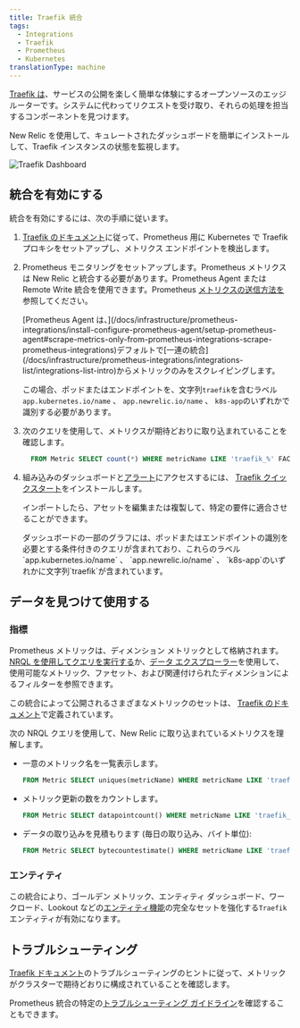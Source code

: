 ```yaml
---
title: Traefik 統合
tags:
  - Integrations
  - Traefik
  - Prometheus
  - Kubernetes
translationType: machine
---
```



[Traefik は](https://doc.traefik.io/traefik/)、サービスの公開を楽しく簡単な体験にするオープンソースのエッジ ルーターです。システムに代わってリクエストを受け取り、それらの処理を担当するコンポーネントを見つけます。

New Relic を使用して、キュレートされたダッシュボードを簡単にインストールして、Traefik インスタンスの状態を監視します。

<img
  title="Traefik Dashboard"
  alt="Traefik Dashboard"
  src={kubernetesTraefikDashboard}
/>

## 統合を有効にする

統合を有効にするには、次の手順に従います。

1. [Traefik のドキュメント](https://doc.traefik.io/traefik/getting-started/quick-start-with-kubernetes/)に従って、Prometheus 用に Kubernetes で Traefik プロキシをセットアップし、メトリクス エンドポイントを検出します。

2. Prometheus モニタリングをセットアップします。Prometheus メトリクスは New Relic と統合する必要があります。Prometheus Agent または Remote Write 統合を使用できます。Prometheus [メトリクスの送信方法を](/docs/infrastructure/prometheus-integrations/get-started/send-prometheus-metric-data-new-relic/)参照してください。

   <Callout variant="important">
     [Prometheus Agent は、](/docs/infrastructure/prometheus-integrations/install-configure-prometheus-agent/setup-prometheus-agent#scrape-metrics-only-from-prometheus-integrations-scrape-prometheus-integrations)デフォルトで[一連の統合](/docs/infrastructure/prometheus-integrations/integrations-list/integrations-list-intro)からメトリックのみをスクレイピングします。

     この場合、ポッドまたはエンドポイントを、文字列`traefik`を含むラベル`app.kubernetes.io/name` 、 `app.newrelic.io/name` 、 `k8s-app`のいずれかで識別する必要があります。
   </Callout>

3. 次のクエリを使用して、メトリクスが期待どおりに取り込まれていることを確認します。

   ```sql
     FROM Metric SELECT count(*) WHERE metricName LIKE 'traefik_%' FACET metricName LIMIT MAX
   ```

4. 組み込みのダッシュボードと[アラート](/docs/alerts-applied-intelligence/new-relic-alerts/learn-alerts/introduction-alerts/)にアクセスするには、 [Traefik クイックスタート](https://newrelic.com/instant-observability/traefik)をインストールします。

   インポートしたら、アセットを編集または複製して、特定の要件に適合させることができます。

   <Callout variant="important">
     ダッシュボードの一部のグラフには、ポッドまたはエンドポイントの識別を必要とする条件付きのクエリが含まれており、これらのラベル`app.kubernetes.io/name` 、 `app.newrelic.io/name` 、 `k8s-app`のいずれかに文字列`traefik`が含まれています。
   </Callout>

## データを見つけて使用する

### 指標

Prometheus メトリックは、ディメンション メトリックとして格納されます。[NRQL を使用してクエリを実行する](/docs/telemetry-data-platform/get-data/apis/query-metric-data-type/)か、[データ エクスプローラー](/docs/query-your-data/explore-query-data/browse-data/introduction-data-explorer/)を使用して、使用可能なメトリック、ファセット、および関連付けられたディメンションによるフィルターを参照できます。

この統合によって公開されるさまざまなメトリックのセットは、 [Traefik のドキュメント](https://doc.traefik.io/traefik/observability/metrics/overview/)で定義されています。

次の NRQL クエリを使用して、New Relic に取り込まれているメトリクスを理解します。

* 一意のメトリック名を一覧表示します。

  ```sql
  FROM Metric SELECT uniques(metricName) WHERE metricName LIKE 'traefik_%' LIMIT MAX
  ```

* メトリック更新の数をカウントします。

  ```sql
  FROM Metric SELECT datapointcount() WHERE metricName LIKE 'traefik_%' FACET metricName
  ```

* データの取り込みを見積もります (毎日の取り込み、バイト単位):

  ```sql
  FROM Metric SELECT bytecountestimate() WHERE metricName LIKE 'traefik_%' SINCE 1 day ago
  ```

### エンティティ

この統合により、ゴールデン メトリック、エンティティ ダッシュボード、ワークロード、Lookout などの[エンティティ機能](/docs/new-relic-solutions/new-relic-one/core-concepts/what-entity-new-relic/)の完全なセットを強化する`Traefik`エンティティが有効になります。

## トラブルシューティング

[Traefik ドキュメント](https://docs.gitlab.com/ee/user/clusters/agent/troubleshooting.html)のトラブルシューティングのヒントに従って、メトリックがクラスターで期待どおりに構成されていることを確認します。

Prometheus 統合の特定の[トラブルシューティング ガイドライン](/docs/infrastructure/prometheus-integrations/troubleshooting/no-data-appears-prometheus-integration)を確認することもできます。